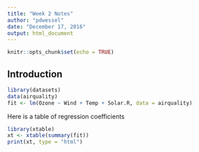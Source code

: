 ```yaml
---
title: "Week 2 Notes"
author: "pdwessel"
date: "December 17, 2016"
output: html_document
---
```


```r
knitr::opts_chunk$set(echo = TRUE)
```

## Introduction

```r
library(datasets)
data(airquality)
fit <- lm(Ozone ~ Wind + Temp + Solar.R, data = airquality)
```

Here is a table of regression coefficients

```r
library(xtable)
xt <- xtable(summary(fit))
print(xt, type = "html")
```

